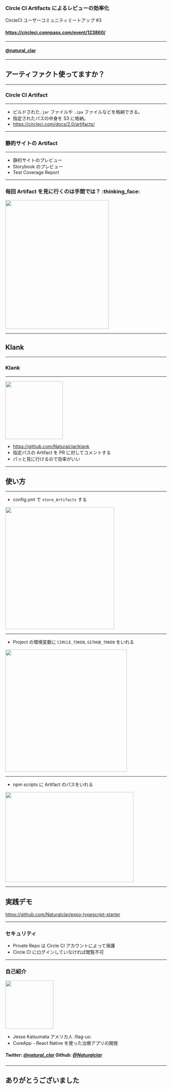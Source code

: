 
<Layout>

### Circle CI Artifacts によるレビューの効率化

CircleCI ユーザーコミュニティミートアップ #3

<div>

#### https://circleci.connpass.com/event/123860/

<hr />

#### [@natural_clar](https://twitter.com/natural_clar)

</div>

</Layout>

---

<Layout>

## アーティファクト使ってますか？

</Layout>

---

<Layout>

### Circle CI Artifact

<hr />

- ビルドされた`.jar` ファイルや `.ipa` ファイルなどを格納できる。
- 指定されたパスの中身を S3 に格納。
- https://circleci.com/docs/2.0/artifacts/

</Layout>

---

<Layout>

### 静的サイトの Artifact

<hr />

- 静的サイトのプレビュー
- Storybook のプレビュー
- Test Coverage Report

</Layout>

---

<Layout>

### 毎回 Artifact を見に行くのは手間では？ :thinking_face:

<img src="./assets/ci-artifact.png" height="400" width="80%" />

</Layout>

---

<Layout>

## Klank

</Layout>

---

<Layout>

### Klank

<hr />

<img src="./assets/artifact-report.png" height="180" />

- https://github.com/Naturalclar/klank
- 指定パスの Artifact を PR に対してコメントする
- パッと見に行けるので効率がいい

</Layout>

---

<Layout>

## 使い方

</Layout>

---

<Layout>

- config.yml で `store_Artifacts` する

<img src="./assets/circleci_config.png" height="380" width="340" />

</Layout>

---

<Layout>

- Project の環境変数に `CIRCLE_TOKEN`, `GITHUB_TOKEN` をいれる

<img src="./assets/circleci_env.png" height="380" />

</Layout>

---

<Layout>

- npm scripts に Artifact のパスをいれる

<img src="./assets/circleci_npm.png" height="280" width="400" />

</Layout>

---

<Layout>

## 実践デモ

https://github.com/Naturalclar/expo-typescript-starter

</Layout>

---

<Layout>

### セキュリティ

- Private Repo は Circle CI アカウントによって保護
- Circle CI にログインしていなければ閲覧不可

</Layout>

---

<Layout>

### 自己紹介

<img src="./assets/cat.jpg" height="150" width="150" />

- Jesse Katsumata アメリカ人 :flag-us:
- CureApp - React Native を使った治療アプリの開発

##### Twitter: [@natural_clar](https://twitter.com/natural_clar) Github: [@Naturalclar](https://github.com/Naturalclar)

</Layout>

---

<Layout>

## ありがとうございました

</Layout>
